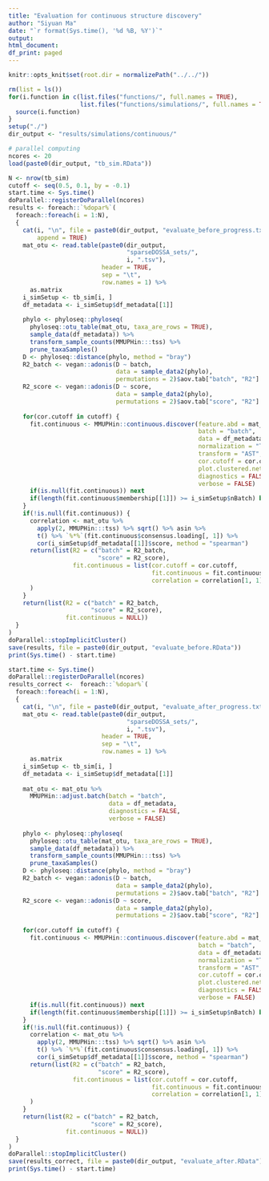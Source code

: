 ```yaml
---
title: "Evaluation for continuous structure discovery"
author: "Siyuan Ma"
date: "`r format(Sys.time(), '%d %B, %Y')`"
output:
html_document:
df_print: paged
---
```

```r
knitr::opts_knit$set(root.dir = normalizePath("../../"))
```
```r
rm(list = ls())
for(i.function in c(list.files("functions/", full.names = TRUE),
                    list.files("functions/simulations/", full.names = TRUE))) {
  source(i.function)
}
setup("./")
dir_output <- "results/simulations/continuous/"
```

```r
# parallel computing
ncores <- 20
load(paste0(dir_output, "tb_sim.RData"))
```

```r
N <- nrow(tb_sim)
cutoff <- seq(0.5, 0.1, by = -0.1)
start.time <- Sys.time()
doParallel::registerDoParallel(ncores)
results <- foreach::`%dopar%`(
  foreach::foreach(i = 1:N),
  {
    cat(i, "\n", file = paste0(dir_output, "evaluate_before_progress.txt"), 
        append = TRUE)
    mat_otu <- read.table(paste0(dir_output,
                                 "sparseDOSSA_sets/",
                                 i, ".tsv"),
                          header = TRUE,
                          sep = "\t",
                          row.names = 1) %>% 
      as.matrix
    i_simSetup <- tb_sim[i, ]
    df_metadata <- i_simSetup$df_metadata[[1]]
    
    phylo <- phyloseq::phyloseq(
      phyloseq::otu_table(mat_otu, taxa_are_rows = TRUE),
      sample_data(df_metadata)) %>%
      transform_sample_counts(MMUPHin:::tss) %>%
      prune_taxaSamples()
    D <- phyloseq::distance(phylo, method = "bray")
    R2_batch <- vegan::adonis(D ~ batch,
                              data = sample_data2(phylo),
                              permutations = 2)$aov.tab["batch", "R2"]
    R2_score <- vegan::adonis(D ~ score,
                              data = sample_data2(phylo),
                              permutations = 2)$aov.tab["score", "R2"]
    
    for(cor.cutoff in cutoff) {
      fit.continuous <- MMUPHin::continuous.discover(feature.abd = mat_otu,
                                                     batch = "batch",
                                                     data = df_metadata,
                                                     normalization = "TSS",
                                                     transform = "AST",
                                                     cor.cutoff = cor.cutoff,
                                                     plot.clustered.network = FALSE,
                                                     diagnostics = FALSE,
                                                     verbose = FALSE)
      if(is.null(fit.continuous)) next
      if(length(fit.continuous$membership[[1]]) >= i_simSetup$nBatch) break
    }
    if(!is.null(fit.continuous)) {
      correlation <- mat_otu %>% 
        apply(2, MMUPHin:::tss) %>% sqrt() %>% asin %>% 
        t() %>% `%*%`(fit.continuous$consensus.loading[, 1]) %>% 
        cor(i_simSetup$df_metadata[[1]]$score, method = "spearman")
      return(list(R2 = c("batch" = R2_batch,
                         "score" = R2_score),
                  fit.continuous = list(cor.cutoff = cor.cutoff,
                                        fit.continuous = fit.continuous,
                                        correlation = correlation[1, 1]))
      )
    }
    return(list(R2 = c("batch" = R2_batch,
                       "score" = R2_score),
                fit.continuous = NULL))
  }
)
doParallel::stopImplicitCluster()
save(results, file = paste0(dir_output, "evaluate_before.RData"))
print(Sys.time() - start.time)
```

```r
start.time <- Sys.time()
doParallel::registerDoParallel(ncores)
results_correct <-  foreach::`%dopar%`(
  foreach::foreach(i = 1:N),
  {
    cat(i, "\n", file = paste0(dir_output, "evaluate_after_progress.txt"), append = TRUE)
    mat_otu <- read.table(paste0(dir_output,
                                 "sparseDOSSA_sets/",
                                 i, ".tsv"),
                          header = TRUE,
                          sep = "\t",
                          row.names = 1) %>% 
      as.matrix
    i_simSetup <- tb_sim[i, ]
    df_metadata <- i_simSetup$df_metadata[[1]]
    
    mat_otu <- mat_otu %>% 
      MMUPHin::adjust.batch(batch = "batch", 
                            data = df_metadata,
                            diagnostics = FALSE, 
                            verbose = FALSE)
    
    phylo <- phyloseq::phyloseq(
      phyloseq::otu_table(mat_otu, taxa_are_rows = TRUE),
      sample_data(df_metadata)) %>%
      transform_sample_counts(MMUPHin:::tss) %>%
      prune_taxaSamples()
    D <- phyloseq::distance(phylo, method = "bray")
    R2_batch <- vegan::adonis(D ~ batch,
                              data = sample_data2(phylo),
                              permutations = 2)$aov.tab["batch", "R2"]
    R2_score <- vegan::adonis(D ~ score,
                              data = sample_data2(phylo),
                              permutations = 2)$aov.tab["score", "R2"]
    
    for(cor.cutoff in cutoff) {
      fit.continuous <- MMUPHin::continuous.discover(feature.abd = mat_otu,
                                                     batch = "batch",
                                                     data = df_metadata,
                                                     normalization = "TSS",
                                                     transform = "AST",
                                                     cor.cutoff = cor.cutoff,
                                                     plot.clustered.network = FALSE,
                                                     diagnostics = FALSE,
                                                     verbose = FALSE)
      if(is.null(fit.continuous)) next
      if(length(fit.continuous$membership[[1]]) >= i_simSetup$nBatch) break
    }
    if(!is.null(fit.continuous)) {
      correlation <- mat_otu %>% 
        apply(2, MMUPHin:::tss) %>% sqrt() %>% asin %>% 
        t() %>% `%*%`(fit.continuous$consensus.loading[, 1]) %>% 
        cor(i_simSetup$df_metadata[[1]]$score, method = "spearman")
      return(list(R2 = c("batch" = R2_batch,
                         "score" = R2_score),
                  fit.continuous = list(cor.cutoff = cor.cutoff,
                                        fit.continuous = fit.continuous,
                                        correlation = correlation[1, 1]))
      )
    }
    return(list(R2 = c("batch" = R2_batch,
                       "score" = R2_score),
                fit.continuous = NULL))
  }
) 
doParallel::stopImplicitCluster()
save(results_correct, file = paste0(dir_output, "evaluate_after.RData"))
print(Sys.time() - start.time)
```

